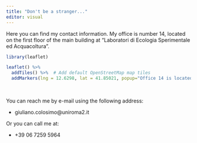 ```yaml
---
title: "Don't be a stranger..."
editor: visual
---
```


Here you can find my contact information. My office is number 14, located on the first floor of the main building at "Laboratori di Ecologia Sperimentale ed Acquacoltura". 

```r
library(leaflet)

leaflet() %>%
  addTiles() %>%  # Add default OpenStreetMap map tiles
  addMarkers(lng = 12.6298, lat = 41.85021, popup="Office 14 is located on the first floor of this building")
```

<br/>

You can reach me by e-mail using the following address:

- giuliano.colosimo\@uniroma2.it 

Or you can call me at:

- +39 06 7259 5964
